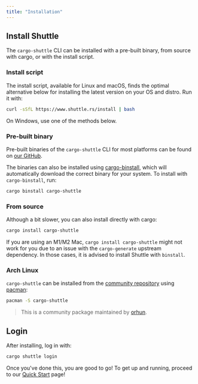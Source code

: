 ```yaml
---
title: "Installation"
---
```


## Install Shuttle

The `cargo-shuttle` CLI can be installed with a pre-built binary, from source with cargo, or with the install script.

### Install script

The install script, available for Linux and macOS, finds the optimal alternative below for installing the latest version on your OS and distro.
Run it with:

```sh
curl -sSfL https://www.shuttle.rs/install | bash
```

On Windows, use one of the methods below.

### Pre-built binary

Pre-built binaries of the `cargo-shuttle` CLI for most platforms can be found on [our GitHub](https://github.com/shuttle-hq/shuttle/releases/latest).

The binaries can also be installed using [cargo-binstall](https://github.com/cargo-bins/cargo-binstall),
which will automatically download the correct binary for your system.
To install with `cargo-binstall`, run:

```sh
cargo binstall cargo-shuttle
```

### From source

Although a bit slower, you can also install directly with cargo:

```sh
cargo install cargo-shuttle
```

<Note>If you are using an M1/M2 Mac, `cargo install cargo-shuttle` might not work for you due to an issue with the `cargo-generate` upstream dependency. In those cases, it is advised to install Shuttle with `binstall`.</Note>

### Arch Linux

`cargo-shuttle` can be installed from the [community repository](https://archlinux.org/packages/extra/x86_64/cargo-shuttle/) using [pacman](https://wiki.archlinux.org/title/Pacman):

```sh
pacman -S cargo-shuttle
```

> This is a community package maintained by [orhun](https://github.com/orhun).

## Login

After installing, log in with:

```sh
cargo shuttle login
```

Once you've done this, you are good to go!
To get up and running, proceed to our [Quick Start](./quick-start) page!
